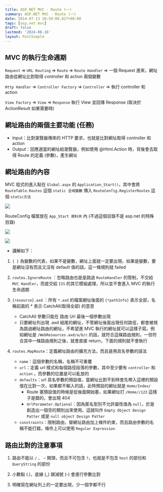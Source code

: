 ```yaml
---
title: ASP.NET MVC - Route (一)
summary: ASP.NET MVC - Route (一)
date: 2014-07-13 10:59:09.827+08:00
tags: [asp.net mvc]
draft: false
lastmod: '2024-08-16'
layout: PostSimple
---
```


## MVC 的執行生命週期

`Request` => `URL Routing` => `Route` => `Route Handler` =>
一個 Request 進來，網址路由從網址比對取得 controller 和 action 兩個變數

`Http Handler` => `Controller Factory` => `Controller` =>
執行 controller 和 action

`View Factory` => `View` => `Response`
執行 View 並回傳 Response (取決於 ActionResult 如果需要時)

## 網址路由的兩個主要功能 (任務)

- Input：比對瀏覽器傳來的 HTTP 要求，也就是比對網址取得 controller 和 action
- Output：回應適當的網址給瀏覽器，例如使用 @Html.Action 時，背後會去取得 Route 的定義 (參數)，產生網址

## 網址路由的內容

MVC 程式的進入點在 `Global.aspx` 的 `Application_Start()`，其中會將 `RouteTable.Routes` 這個 `static 全域變數` 傳入 `RouteConfig.RegisterRoutes` 這個 `static方法`

![](https://image.cashwu.com/2014/aspnet-mvc-route-01/01.webp)

RouteConfig 檔案放在 `App_Start 資料夾` 內 (不過這個目錄不是 asp.net 的特殊目錄)

![](https://image.cashwu.com/2014/aspnet-mvc-route-01/02.webp)

![](https://image.cashwu.com/2014/aspnet-mvc-route-01/03.webp)

- 講解如下：

1. `{ }` 為變數的代表，如果不是變數，網址上面就一定要出現，如果是變數，要是網址沒有而且又沒有 default 值的話，這一條規則就 failed

2. `routes.IgnoreRoute` ：忽略路由也是是跳過 `RouteHandler` 的管制，不交給 `MVC Handler`，而是交給 `IIS` 的其它模組處理，所以並不會進入 MVC 的執行生命週期

3. `{resource}.axd` ：所有 `*.axd` 的檔案網址後面的 `{*pathInfo}` 表示全部，名稱前面的 \* 表示 CatchAll(取得全部) 的意思

   - CatchAll 參數只能在 路由 Url 最後一個參數出現
   - 只要網址列出現 .axd 結尾的網址，不管網址後面出現任何路徑，都會被視為跳過網址路由的網址，不希望進 MVC 執行的網址就可以這樣子寫。例如網址是 `/WebResources.axd/a/b/c` 的話，就符合這條路由規則，一但符合其中一條路由規則之後，就會直接 return，下面的規則就不會執行

4. `routes.MapRoute`：定義網址路由的擴充方法，而且是用具名參數的語法

   - `name`：這個參數的名稱，名稱不可重覆
   - `url`：定義 url 樣式和每個路徑段落的參數，其中至少要有 `controller` 和 `action` ，而參數的位置是可以亂放的
   - `defaults`：url 具名參數的預設值，當網址比對不到時會先帶入這裡的預設值在比對一次，如果都不輸入的話，此時預設的網址就是 `Home/Index/`
     - Route 塞預設值的時候是從後面開始塞，如果網址打 `/Home//123` 這樣子是錯的，會出現 404
     - `UrlParameter.Optional`：因為匿名型別不允許屬性值為 `null`，於是創造出一個空的類別出來使用。這就叫作 `Empty Object Design Patter` 或是 `null object Design Patter`
   - `constraints`：限制路由，替網址路由加上條件約束，而且路由參數的名稱不能打錯，條件上可以使用 `Regular Expression`

## 路由比對的注意事項

1. 路由不能以 `/` 、 `~` 開頭，而且不可包含 `?`，也就是不包含 `host` 的部份和 `QueryString` 的部份

2. 小數點 (.)，底線 (\_) 跟減號 (-) 會進行參數比對

3. 明確寫在網址列上的一定要出現，少一個字都不行
